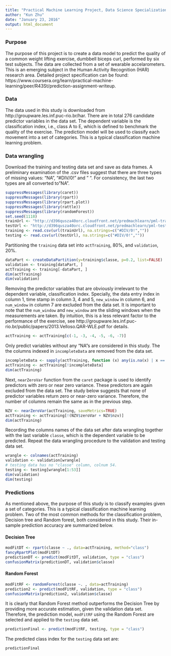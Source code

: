 ```yaml
---
title: "Practical Machine Learning Project, Data Science Specialization, Coursera"
author: "Kun Zhu"
date: "January 23, 2016"
output: html_document
---
```

### Purpose 
The purpose of this project is to create a data model to predict the quality of a common weight lifting exercise, dumbbell biceps curl, performed by six test subjects. The data are collected from a set of wearable accelarometers. This is an emerging subject in the Human Activity Recognition (HAR) research area. Detailed project specification can be found: https://www.coursera.org/learn/practical-machine-learning/peer/R43St/prediction-assignment-writeup.

### Data
The data used in this study is downloaded from http://groupware.les.inf.puc-rio.br/har. 
There are in total 276 candidate predictor variables in the data set. The dependent variable is the classification index, i.e., class A to E, which is defined to benchmark the quality of the exercise. The prediction model will be used to classify each movement into a set of categories. This is a typical classification machine learning problem. 

### Data wrangling 
Download the training and testing data set and save as data frames.
A preliminary examination of the .csv files suggest that there are three types of missing values: "NA", "#DIV/0!" and " ". For consistency, the last two types are all converted to "NA".
```r
suppressMessages(library(caret))
suppressMessages(library(rpart))
suppressMessages(library(rpart.plot))
suppressMessages(library(rattle))
suppressMessages(library(randomForest))
set.seed(1118)
trainUrl <- "http://d396qusza40orc.cloudfront.net/predmachlearn/pml-training.csv"
testUrl <- "http://d396qusza40orc.cloudfront.net/predmachlearn/pml-testing.csv"
training <- read.csv(url(trainUrl), na.strings=c("#DIV/0!",""))
testing <- read.csv(url(testUrl), na.strings=c("#DIV/0!",""))
```
Partitioning the `training` data set into `actTraining`, 80%, and `validation`, 20%.
```r
dataPart <- createDataPartition(y=training$classe, p=0.2, list=FALSE)
validation <- training[dataPart, ]
actTraining <- training[-dataPart, ]
dim(actTraining)
dim(validation)
```
Removing the predictor variables that are obviously irrelevant to the dependent variable, classification index. Specially, the data entry index in column 1, time stamp in column 3, 4 and 5, `new_window` in column 6, and `num_window` in column 7 are excluded from the data set. It is important to note that the `num_window` and `new_window` are the sliding windows when the measurements are taken. By intuition, this is a less relevant factor to the performance of the exercise, see http://groupware.les.inf.puc-rio.br/public/papers/2013.Velloso.QAR-WLE.pdf for details. 
```r
actTraining <- actTraining[c(-1, -3, -4, -5, -6, -7)]
```
Only predict variables without any "NA"s are considered in this study. The the columns indexed in `incompleteData` are removed from the data set.
```r
incompleteData <- sapply(actTraining, function (x) any(is.na(x) | x == "NA"))
actTraining <- actTraining[!incompleteData]
dim(actTraining)
```
Next, `nearZeroVar` function from the `caret` package is used to identify predictors with zero or near zero variance. These predictors are again excluded from the data set. The study below suggests that none of predictor variables return zero or near-zero variance.
Therefore, the number of columns remain the same as in the previous step.
```r
NZV <- nearZeroVar(actTraining, saveMetrics=TRUE)
actTraining <- actTraining[!(NZV$zeroVar + NZV$nzv)]
dim(actTraining)
```
Recording the columns names of the data set after data wrangling together with the last variable `classe`, which is the dependent variable to be predicted. Repeat the data wrangling procedure to the validation and testing data set. 
```r
wrangle <- colnames(actTraining)
validation <- validation[wrangle]
# testing data has no "classe" column, colnum 54.
testing <- testing[wrangle[1:53]] 
dim(validation)
dim(testing)
```
### Predictions
As mentioned above, the purpose of this study is to classify examples given a set of categories. This is a typical classification machine learning problem. Two of the most common methods for the classification problem, Decision tree and Random forest, both considered in this study. Their in-sample prediction accuracy are summarized below.

#### Decision Tree

```r
modFitDT <- rpart(classe ~ ., data=actTraining, method="class")
fancyRpartPlot(modFitDT)
predictionDT <- predict(modFitDT, validation, type = "class")
confusionMatrix(predictionDT, validation$classe)
```

#### Random Forest
```r
modFitRF <- randomForest(classe ~. , data=actTraining)
prediction2 <- predict(modFitRF, validation, type = "class")
confusionMatrix(prediction2, validation$classe)

```
It is clearly that Random Forest method outperforms the Decision Tree by providing more accurate estimation, given the validation data set. Therefore, the prediction model, `modFitRF` using the Random Forest are selected and applied to the `testing` data set.
```r
predictionFinal <- predict(modFitRF, testing, type = "class")
```
The predicted class index for the `testing` data set are:
```r
predictionFinal
```
